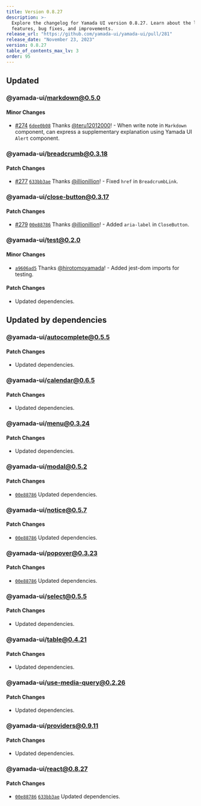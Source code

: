 ```yaml
---
title: Version 0.8.27
description: >-
  Explore the changelog for Yamada UI version 0.8.27. Learn about the latest
  features, bug fixes, and improvements.
release_url: "https://github.com/yamada-ui/yamada-ui/pull/281"
release_date: "November 23, 2023"
version: 0.8.27
table_of_contents_max_lv: 3
order: 95
---
```


## Updated

### @yamada-ui/markdown@0.5.0

#### Minor Changes

- [#274](https://github.com/hirotomoyamada/yamada-ui/pull/274) [`6dee0b08`](https://github.com/hirotomoyamada/yamada-ui/commit/6dee0b086d600fbc701405c53e498c514c71cc48) Thanks [@teru12012000](https://github.com/teru12012000)! - When write note in `Markdown` component, can express a supplementary explanation using Yamada UI `Alert` component.

### @yamada-ui/breadcrumb@0.3.18

#### Patch Changes

- [#277](https://github.com/hirotomoyamada/yamada-ui/pull/277) [`633bb3ae`](https://github.com/hirotomoyamada/yamada-ui/commit/633bb3ae11c920ecc923b9e15a07f5a5173e406b) Thanks [@illionillion](https://github.com/illionillion)! - Fixed `href` in `BreadcrumbLink`.

### @yamada-ui/close-button@0.3.17

#### Patch Changes

- [#279](https://github.com/hirotomoyamada/yamada-ui/pull/279) [`00e88786`](https://github.com/hirotomoyamada/yamada-ui/commit/00e88786c11056b22c9919c5c71213f1b773bb05) Thanks [@illionillion](https://github.com/illionillion)! - Added `aria-label` in `CloseButton`.

### @yamada-ui/test@0.2.0

#### Minor Changes

- [`a9606ad5`](https://github.com/hirotomoyamada/yamada-ui/commit/a9606ad5f890e6a5c26462847f2d8167a8a2ebd2) Thanks [@hirotomoyamada](https://github.com/hirotomoyamada)! - Added jest-dom imports for testing.

#### Patch Changes

- Updated dependencies.

## Updated by dependencies

### @yamada-ui/autocomplete@0.5.5

#### Patch Changes

- Updated dependencies.

### @yamada-ui/calendar@0.6.5

#### Patch Changes

- Updated dependencies.

### @yamada-ui/menu@0.3.24

#### Patch Changes

- Updated dependencies.

### @yamada-ui/modal@0.5.2

#### Patch Changes

- [`00e88786`](https://github.com/hirotomoyamada/yamada-ui/commit/00e88786c11056b22c9919c5c71213f1b773bb05) Updated dependencies.

### @yamada-ui/notice@0.5.7

#### Patch Changes

- [`00e88786`](https://github.com/hirotomoyamada/yamada-ui/commit/00e88786c11056b22c9919c5c71213f1b773bb05) Updated dependencies.

### @yamada-ui/popover@0.3.23

#### Patch Changes

- [`00e88786`](https://github.com/hirotomoyamada/yamada-ui/commit/00e88786c11056b22c9919c5c71213f1b773bb05) Updated dependencies.

### @yamada-ui/select@0.5.5

#### Patch Changes

- Updated dependencies.

### @yamada-ui/table@0.4.21

#### Patch Changes

- Updated dependencies.

### @yamada-ui/use-media-query@0.2.26

#### Patch Changes

- Updated dependencies.

### @yamada-ui/providers@0.9.11

#### Patch Changes

- Updated dependencies.

### @yamada-ui/react@0.8.27

#### Patch Changes

- [`00e88786`](https://github.com/hirotomoyamada/yamada-ui/commit/00e88786c11056b22c9919c5c71213f1b773bb05) [`633bb3ae`](https://github.com/hirotomoyamada/yamada-ui/commit/633bb3ae11c920ecc923b9e15a07f5a5173e406b) Updated dependencies.
